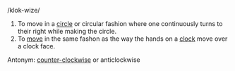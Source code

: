 /klok-wize/

# To move in a [[circle]] or circular fashion where one continuously turns to their right while making the circle.
#To [[move]] in the same fashon as the way the hands on a [[clock]] move over a clock face. 

Antonym: [[counter-clockwise]] or anticlockwise
